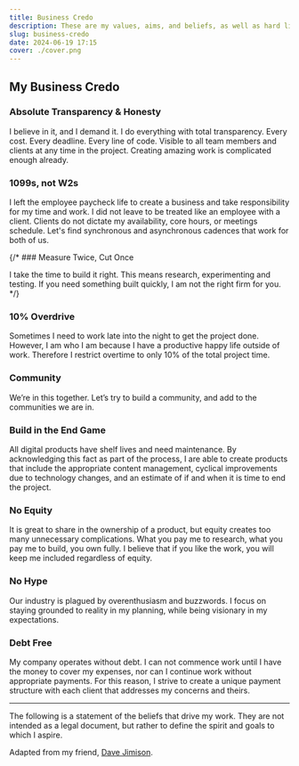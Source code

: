```yaml
---
title: Business Credo
description: These are my values, aims, and beliefs, as well as hard limits and non-negotiables when it comes to conducting business with clients.
slug: business-credo
date: 2024-06-19 17:15
cover: ./cover.png
---
```


## My Business Credo

### Absolute Transparency & Honesty

I believe in it, and I demand it. I do everything with total transparency. Every cost. Every deadline. Every line of code. Visible to all team members and clients at any time in the project. Creating amazing work is complicated enough already.

### 1099s, not W2s

I left the employee paycheck life to create a business and take responsibility for my time and work. I did not leave to be treated like an employee with a client. Clients do not dictate my availability, core hours, or meetings schedule. Let's find synchronous and asynchronous cadences that work for both of us.

{/\* ### Measure Twice, Cut Once

I take the time to build it right. This means research, experimenting and testing. If you need something built quickly, I am not the right firm for you. \*/}

### 10% Overdrive

Sometimes I need to work late into the night to get the project done. However, I am who I am because I have a productive happy life outside of work. Therefore I restrict overtime to only 10% of the total project time.

### Community

We’re in this together. Let’s try to build a community, and add to the communities we are in.

### Build in the End Game

All digital products have shelf lives and need maintenance. By acknowledging this fact as part of the process, I are able to create products that include the appropriate content management, cyclical improvements due to technology changes, and an estimate of if and when it is time to end the project.

### No Equity

It is great to share in the ownership of a product, but equity creates too many unnecessary complications. What you pay me to research, what you pay me to build, you own fully. I believe that if you like the work, you will keep me included regardless of equity.

### No Hype

Our industry is plagued by overenthusiasm and buzzwords. I focus on staying grounded to reality in my planning, while being visionary in my expectations.

### Debt Free

My company operates without debt. I can not commence work until I have the money to cover my expenses, nor can I continue work without appropriate payments. For this reason, I strive to create a unique payment structure with each client that addresses my concerns and theirs.

<hr />

The following is a statement of the beliefs that drive my work. They are not intended as a legal document, but rather to define the spirit and goals to which I aspire.

Adapted from my friend, [Dave Jimison](http://davejimison.com).
